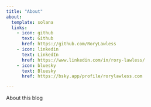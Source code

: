 ```yaml
---
title: "About"
about:
  template: solana
  links:
    - icon: github
      text: Github
      href: https://github.com/RoryLawless
    - icon: linkedin
      text: LinkedIn
      href: https://www.linkedin.com/in/rory-lawless/
    - icon: bluesky
      text: Bluesky
      href: https://bsky.app/profile/rorylawless.com

---
```


About this blog
